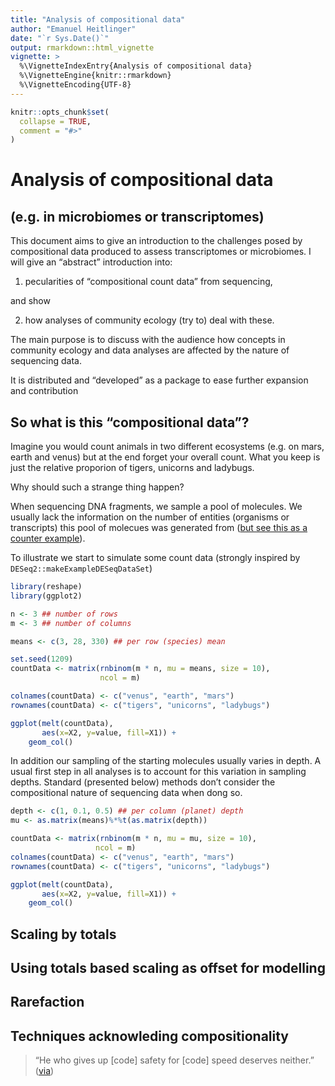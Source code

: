 ```yaml
---
title: "Analysis of compositional data"
author: "Emanuel Heitlinger"
date: "`r Sys.Date()`"
output: rmarkdown::html_vignette
vignette: >
  %\VignetteIndexEntry{Analysis of compositional data}
  %\VignetteEngine{knitr::rmarkdown}
  %\VignetteEncoding{UTF-8}
---
```


```r
knitr::opts_chunk$set(
  collapse = TRUE,
  comment = "#>"
)
```

# Analysis of compositional data 
## (e.g. in microbiomes or transcriptomes)

This document aims to give an introduction to the challenges posed by
compositional data produced to assess transcriptomes or microbiomes. I
will give an "abstract" introduction into:

1. pecularities of "compositional count data" from sequencing, 

and show

2. how analyses of community ecology (try to) deal with these. 

The main purpose is to discuss with the audience how concepts in
community ecology and data analyses are affected by the nature of
sequencing data.

It is distributed and "developed" as a package to ease further
expansion and contribution

## So what is this "compositional data"?

Imagine you would count animals in two different ecosystems (e.g. on
mars, earth and venus) but at the end forget your overall count. What
you keep is just the relative proporion of tigers, unicorns and
ladybugs.

Why should such a strange thing happen? 

When sequencing DNA fragments, we sample a pool of molecules. We
usually lack the information on the number of entities (organisms or
transcripts) this pool of molecues was generated from
([but see this as a counter example](https://www.nature.com/articles/nature24460)).

To illustrate we start to simulate some count data (strongly inspired
by `DESeq2::makeExampleDESeqDataSet`)


```r
library(reshape)
library(ggplot2)

n <- 3 ## number of rows
m <- 3 ## number of columns

means <- c(3, 28, 330) ## per row (species) mean

set.seed(1209)
countData <- matrix(rnbinom(m * n, mu = means, size = 10), 
                    ncol = m)

colnames(countData) <- c("venus", "earth", "mars")
rownames(countData) <- c("tigers", "unicorns", "ladybugs")

ggplot(melt(countData),
       aes(x=X2, y=value, fill=X1)) +
    geom_col()

```


In addition our sampling of the starting molecules usually varies in
depth. A usual first step in all analyses is to account for this
variation in sampling depths. Standard (presented below) methods
don't consider the compositional nature of sequencing data when dong
so.


```r
depth <- c(1, 0.1, 0.5) ## per column (planet) depth
mu <- as.matrix(means)%*%t(as.matrix(depth))

countData <- matrix(rnbinom(m * n, mu = mu, size = 10), 
                   ncol = m)
colnames(countData) <- c("venus", "earth", "mars")
rownames(countData) <- c("tigers", "unicorns", "ladybugs")

ggplot(melt(countData),
       aes(x=X2, y=value, fill=X1)) +
    geom_col()
```



## Scaling by totals



## Using totals based scaling as offset for modelling

## Rarefaction

## Techniques acknowleding compositionality

> "He who gives up [code] safety for [code] speed deserves neither."
([via](https://twitter.com/hadleywickham/status/504368538874703872))
